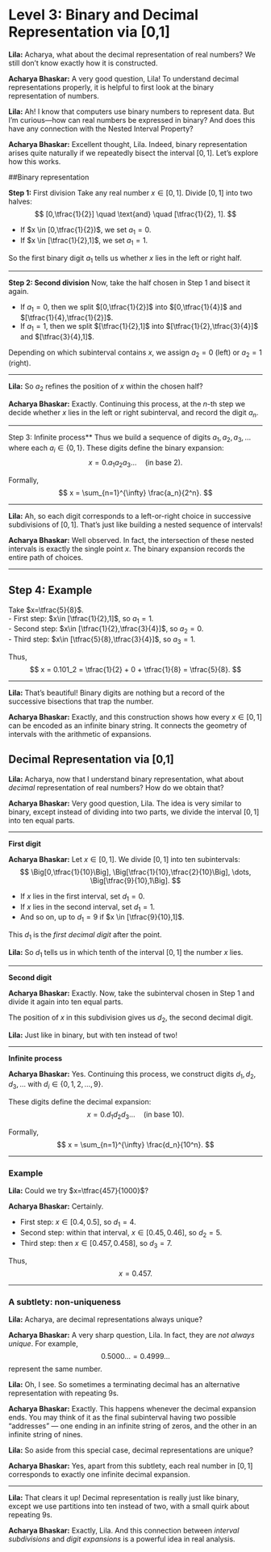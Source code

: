 # Level 3: Binary and Decimal Representation via [0,1]

**Lila:** Acharya, what about the decimal representation of real numbers? We still don’t know exactly how it is constructed.

**Acharya Bhaskar:** A very good question, Lila! To understand decimal representations properly, it is helpful to first look at the binary representation of numbers.

**Lila:** Ah! I know that computers use binary numbers to represent data. But I’m curious—how can real numbers be expressed in binary? And does this have any connection with the Nested Interval Property?

**Acharya Bhaskar:** Excellent thought, Lila. Indeed, binary representation arises quite naturally if we repeatedly bisect the interval $[0,1]$. Let’s explore how this works.

##Binary representation

**Step 1:** First division
Take any real number $x \in [0,1]$. Divide $[0,1]$ into two halves:
$$
[0,\tfrac{1}{2}] \quad \text{and} \quad [\tfrac{1}{2}, 1].
$$

- If $x \in [0,\tfrac{1}{2})$, we set $a_1 = 0$.  
- If $x \in [\tfrac{1}{2},1]$, we set $a_1 = 1$.

So the first binary digit $a_1$ tells us whether $x$ lies in the left or right half.

---

**Step 2: Second division**
Now, take the half chosen in Step 1 and bisect it again.

- If $a_1=0$, then we split $[0,\tfrac{1}{2}]$ into $[0,\tfrac{1}{4}]$ and $[\tfrac{1}{4},\tfrac{1}{2}]$.  
- If $a_1=1$, then we split $[\tfrac{1}{2},1]$ into $[\tfrac{1}{2},\tfrac{3}{4}]$ and $[\tfrac{3}{4},1]$.

Depending on which subinterval contains $x$, we assign $a_2=0$ (left) or $a_2=1$ (right).

---

**Lila:** So $a_2$ refines the position of $x$ within the chosen half?

**Acharya Bhaskar:** Exactly. Continuing this process, at the $n$-th step we decide whether $x$ lies in the left or right subinterval, and record the digit $a_n$.

---

Step 3: Infinite process**
Thus we build a sequence of digits $a_1,a_2,a_3,\dots$ where each $a_i \in \{0,1\}$. These digits define the binary expansion:
$$
x = 0.a_1a_2a_3\ldots \quad \text{(in base 2)}.
$$

Formally,
$$
x = \sum_{n=1}^{\infty} \frac{a_n}{2^n}.
$$

---

**Lila:** Ah, so each digit corresponds to a left-or-right choice in successive subdivisions of $[0,1]$. That’s just like building a nested sequence of intervals!

**Acharya Bhaskar:** Well observed. In fact, the intersection of these nested intervals is exactly the single point $x$. The binary expansion records the entire path of choices.

---

## Step 4: Example
Take $x=\tfrac{5}{8}$.  
- First step: $x\in [\tfrac{1}{2},1]$, so $a_1=1$.  
- Second step: $x\in [\tfrac{1}{2},\tfrac{3}{4}]$, so $a_2=0$.  
- Third step: $x\in [\tfrac{5}{8},\tfrac{3}{4}]$, so $a_3=1$.  

Thus,
$$
x = 0.101_2 = \tfrac{1}{2} + 0 + \tfrac{1}{8} = \tfrac{5}{8}.
$$

---

**Lila:** That’s beautiful! Binary digits are nothing but a record of the successive bisections that trap the number.

**Acharya Bhaskar:** Exactly, and this construction shows how every $x \in [0,1]$ can be encoded as an infinite binary string. It connects the geometry of intervals with the arithmetic of expansions.

## Decimal Representation via [0,1]

**Lila:** Acharya, now that I understand binary representation, what about *decimal* representation of real numbers? How do we obtain that?

**Acharya Bhaskar:** Very good question, Lila. The idea is very similar to binary, except instead of dividing into two parts, we divide the interval $[0,1]$ into ten equal parts.

---

**First digit**

**Acharya Bhaskar:** Let $x \in [0,1]$. We divide $[0,1]$ into ten subintervals:
$$
\Big[0,\tfrac{1}{10}\Big], \Big[\tfrac{1}{10},\tfrac{2}{10}\Big], \dots, \Big[\tfrac{9}{10},1\Big].
$$

- If $x$ lies in the first interval, set $d_1=0$.  
- If $x$ lies in the second interval, set $d_1=1$.  
- And so on, up to $d_1=9$ if $x \in [\tfrac{9}{10},1]$.  

This $d_1$ is the *first decimal digit* after the point.

**Lila:** So $d_1$ tells us in which tenth of the interval $[0,1]$ the number $x$ lies.

---

**Second digit**

**Acharya Bhaskar:** Exactly. Now, take the subinterval chosen in Step 1 and divide it again into ten equal parts.  

The position of $x$ in this subdivision gives us $d_2$, the second decimal digit.

**Lila:** Just like in binary, but with ten instead of two!

---

**Infinite process**

**Acharya Bhaskar:** Yes. Continuing this process, we construct digits $d_1,d_2,d_3,\dots$ with $d_i \in \{0,1,2,\dots,9\}$.  

These digits define the decimal expansion:
$$
x = 0.d_1d_2d_3\ldots \quad \text{(in base 10)}.
$$

Formally,
$$
x = \sum_{n=1}^{\infty} \frac{d_n}{10^n}.
$$

---

### Example

**Lila:** Could we try $x=\tfrac{457}{1000}$?  

**Acharya Bhaskar:** Certainly.  

- First step: $x \in [0.4,0.5]$, so $d_1=4$.  
- Second step: within that interval, $x \in [0.45,0.46]$, so $d_2=5$.  
- Third step: then $x \in [0.457,0.458]$, so $d_3=7$.  

Thus,
$$
x = 0.457.
$$

---

### A subtlety: non-uniqueness

**Lila:** Acharya, are decimal representations always unique?

**Acharya Bhaskar:** A very sharp question, Lila. In fact, they are *not always unique*. For example,
$$
0.5000\ldots = 0.4999\ldots
$$
represent the same number.  

**Lila:** Oh, I see. So sometimes a terminating decimal has an alternative representation with repeating $9$s.

**Acharya Bhaskar:** Exactly. This happens whenever the decimal expansion ends. You may think of it as the final subinterval having two possible "addresses" — one ending in an infinite string of zeros, and the other in an infinite string of nines.

**Lila:** So aside from this special case, decimal representations are unique?

**Acharya Bhaskar:** Yes, apart from this subtlety, each real number in $[0,1]$ corresponds to exactly one infinite decimal expansion.

---

**Lila:** That clears it up! Decimal representation is really just like binary, except we use partitions into ten instead of two, with a small quirk about repeating $9$s.

**Acharya Bhaskar:** Exactly, Lila. And this connection between *interval subdivisions* and *digit expansions* is a powerful idea in real analysis.
